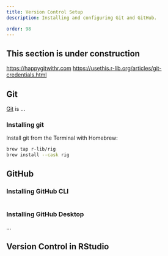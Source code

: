 ```yaml
---
title: Version Control Setup
description: Installing and configuring Git and GitHub.

order: 98
---
```


::: {.callout-caution}
## This section is under construction
:::

<https://happygitwithr.com>
<https://usethis.r-lib.org/articles/git-credentials.html>

## Git

[Git](https://www.r-project.org) is ...

### Installing git

Install git from the Terminal with Homebrew:

```bash
brew tap r-lib/rig
brew install --cask rig
```

## GitHub

### Installing GitHub CLI

```bash

```

### Installing GitHub Desktop

...

## Version Control in RStudio

